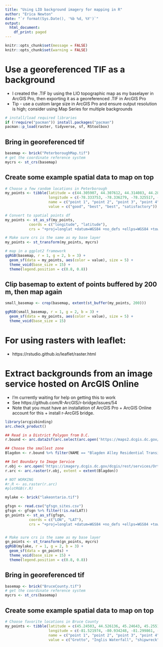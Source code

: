 ```yaml
---
title: "Using LIO background imagery for mapping in R"
author: "Erica Newton"
date: "`r format(Sys.Date(), '%b %d, %Y')`"
output:
  html_document:
    df_print: paged
---
```

```r
knitr::opts_chunk$set(message = FALSE)
knitr::opts_chunk$set(warning = FALSE)
```


# Use a georeferenced TIF as a background

- I created the .TIF by using the LIO topographic map as my baselayer in ArcGIS Pro, then exporting it as a georeferenced .TIF in ArcGIS Pro
- Tip - use a custom large size in ArcGIS Pro and ensure output resolution is high; consider using Map Series for multiple backgrounds

```r
# install/load required libraries
if (!require("pacman")) install.packages("pacman")
pacman::p_load(raster, tidyverse, sf, RStoolbox)
```

## Bring in georeferenced tif
```r
basemap <- brick("PeterboroughMap.tif")
# get the coordinate reference system 
mycrs <- st_crs(basemap)
```

## Create some example spatial data to map on top
```r
# Choose a few random locations in Peterborough
my_points <- tibble(latitude = c(44.305907, 44.307612, 44.314083, 44.282756847),
                    longitude = c(-78.333753, -78.336279, -78.325517, -78.32322240),
                    name = c("point 1", "point 2", "point 3", "point 4"),
                    value = c("good", "best", "best", "satisfactory"))

# Convert to spatial points df
my_points <- st_as_sf(my_points,                         
           coords = c("longitude", "latitude"),
           crs = "+proj=longlat +datum=WGS84 +no_defs +ellps=WGS84 +towgs84=0,0,0")

# Make sure crs is the same as my base layer
my_points <- st_transform(my_points, mycrs)
```


```r
# map in a ggplot2 framework
ggRGB(basemap, r = 1, g = 2, b = 3) +
  geom_sf(data = my_points, aes(color = value), size = 5) +
  theme_void(base_size = 15) +
  theme(legend.position = c(0.8, 0.8))
```

## Clip basemap to extent of points buffered by 200 m, then map again  

```r
small_basemap <- crop(basemap, extent(st_buffer(my_points, 200)))

ggRGB(small_basemap, r = 1, g = 2, b = 3) +
  geom_sf(data = my_points, aes(color = value), size = 5) +
  theme_void(base_size = 15)
```

# For using rasters with leaflet:  

- https://rstudio.github.io/leaflet/raster.html


# Extract backgrounds from an image service hosted on ArcGIS Online

- I'm currently waiting for help on getting this to work   
- See https://github.com/R-ArcGIS/r-bridge/issues/54  
- Note that you must have an installation of ArcGIS Pro + ArcGIS Online account for this + install r-ArcGIS bridge.

```r
library(arcgisbinding)
arc.check_product()

## Read in a District Polygon from D.C.
r.bound <- arc.data2sf(arc.select(arc.open('https://maps2.dcgis.dc.gov/dcgis/rest/services/DCGIS_DATA/Planning_Landuse_and_Zoning_WebMercator/MapServer/31')))

## Choose the smallest zone
Blagdon <- r.bound %>% filter(NAME == "Blagden Alley Residential Transition Area")

## Set Boundary to Image Service
r.obj <- arc.open('https://imagery.dcgis.dc.gov/dcgis/rest/services/Ortho/Ortho_2019/ImageServer')
r.arc <- arc.raster(r.obj, extent = extent(Blagdon))

# NOT WORKING
#r.R <- as.raster(r.arc)
#plotRGB(r.R)
```


```r
mylake <- brick("lakeontario.tif")

gfsgn <- read.csv("gfsgn_sites.csv")
gfsgn <- gfsgn %>% filter(!is.na(LAT))
gn_points <- st_as_sf(gfsgn,                         
           coords = c("LON", "LAT"),
           crs = "+proj=longlat +datum=WGS84 +no_defs +ellps=WGS84 +towgs84=0,0,0")


# Make sure crs is the same as my base layer
gn_points <- st_transform(gn_points, mycrs)
ggRGB(mylake, r = 1, g = 2, b = 3) +
  geom_sf(data = gn_points) +
  theme_void(base_size = 15) +
  theme(legend.position = c(0.8, 0.8))
```


## Bring in georeferenced tif
```r
basemap <- brick("BruceCounty.tif")
# get the coordinate reference system 
mycrs <- st_crs(basemap)
```

## Create some example spatial data to map on top
```r
# Choose favorite locations in Bruce County
my_points <- tibble(latitude = c(45.24503, 44.526136, 45.24643, 45.255174, 44.621662),
                    longitude = c(-81.521974, -80.934248, -81.299861, -81.680826, -80.95464),
                    name = c("point 1", "point 2", "point 3", "point 4", "point 5"),
                    value = c("Grotto", "Inglis Waterfall", "shipwreck", "Sweepsteak Shipwreck", "Indian Waterfalls"))

```
